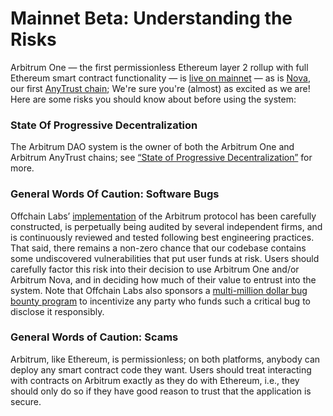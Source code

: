 # Mainnet Beta: Understanding the Risks

Arbitrum One — the first permissionless Ethereum layer 2 rollup with full Ethereum smart contract functionality — is [live on mainnet](https://offchain.medium.com/mainnet-for-everyone-27ce0f67c85e) — as is [Nova](https://medium.com/offchainlabs/its-time-for-a-new-dawn-nova-is-open-to-the-public-a081df1e4ad2), our first [AnyTrust chain](./inside-anytrust.mdx); We're sure you're (almost) as excited as we are!
Here are some risks you should know about before using the system:

### State Of Progressive Decentralization

The Arbitrum DAO system is the owner of both the Arbitrum One and Arbitrum AnyTrust chains; see [“State of Progressive Decentralization”](https://docs.arbitrum.foundation/state-of-progressive-decentralization) for more.

### General Words Of Caution: Software Bugs

Offchain Labs’ [implementation](https://github.com/OffchainLabs/nitro) of the Arbitrum protocol has been carefully constructed, is perpetually being audited by several independent firms, and is continuously reviewed and tested following best engineering practices.
That said, there remains a non-zero chance that our codebase contains some undiscovered vulnerabilities that put user funds at risk. Users should carefully factor this risk into their decision to use Arbitrum One and/or Arbitrum Nova, and in deciding how much of their value to entrust into the system. Note that Offchain Labs also sponsors a [multi-million dollar bug bounty program](https://immunefi.com/bounty/arbitrum/) to incentivize any party who funds such a critical bug to disclose it responsibly.

### General Words of Caution: Scams

Arbitrum, like Ethereum, is permissionless; on both platforms, anybody can deploy any smart contract code they want. Users should treat interacting with contracts on Arbitrum exactly as they do with Ethereum, i.e., they should only do so if they have good reason to trust that the application is secure.
